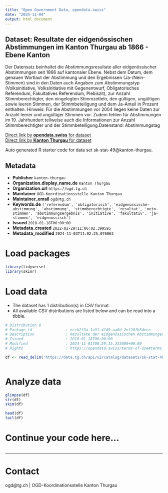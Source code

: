 ```yaml
---
title: "Open Government Data, opendata.swiss"
date: "2024-11-04"
output: html_document
---
```


## Dataset: Resultate der eidgenössischen Abstimmungen im Kanton Thurgau ab 1866 - Ebene Kanton

Der Datensatz beinhaltet die Abstimmungsresultate aller eidgenössischer Abstimmungen seit 1866 auf kantonaler Ebene. Nebst dem Datum, dem genauen Wortlaut der Abstimmung und den Ergebnissen (Ja-/Nein-Stimmen) sind in den Daten auch Angaben zum Abstimmungstyp (Volksinitiative, Volksinitiative mit Gegenentwurf, Obligatorisches Referendum, Fakultatives Referendum, Plebiszit), zur Anzahl Stimmberechtigter, den eingelegten Stimmzetteln, den gültigen, ungültigen sowie leeren Stimmen, der Stimmbeteiligung und dem Ja-Anteil in Prozent enthalten. Hinweis: Für die Abstimmungen vor 2004 liegen keine Daten zur Anzahl leerer und ungültiger Stimmen vor. Zudem fehlen für Abstimmungen im 19. Jahrhundert teilweise auch die Informationen zur Anzahl Stimmberechtigter und der Stimmbeteiligung.Datenstand: Abstimmungstag

[Direct link by **opendata.swiss** for dataset](https://opendata.swiss/de/dataset/resultate-der-eidgenossischen-abstimmungen-im-kanton-thurgau-ab-1866-ebene-kanton)<br>
[Direct link by **Kanton Thurgau** for dataset](https://data.tg.ch/explore/dataset/sk-stat-49/)

Auto generated R starter code for data set sk-stat-49@kanton-thurgau.

## Metadata

- **Publisher** `kanton-thurgau`
- **Organization.display_name.de** `Kanton Thurgau`
- **Organization.url** `https://ogd.tg.ch`
- **Maintainer** `OGD-Koordinationsstelle Kanton Thurgau`
- **Maintainer_email** `ogd@tg.ch`
- **Keywords.de** `['referendum', 'obligatorisch', 'eidgenossische-abstimmung', 'abstimmung', 'stimmberechtigte', 'resultat', 'nein-stimmen', 'abstimmungsergebnis', 'initiative', 'fakultativ', 'ja-stimmen', 'eidgenossisch']`
- **Issued** `2018-01-18T00:00:00`
- **Metadata_created** `2022-02-28T11:06:02.399595`
- **Metadata_modified** `2024-11-03T11:02:25.076863`


# Load packages

```r

library(tidyverse)
library(skimr)

```

# Load data

-   The dataset has 1 distribution(s) in CSV format.
-   All available CSV distributions are listed below and can be read into a tibble.

```r

# Distribution 0
# Package_id               : eccb2f3a-1a31-4149-aa0d-2ef20fb5dece
# Description              : Resultate der eidgenössischen Abstimmungen im Kanton Thurgau ab 1866 - Ebene Kanton (csv)
# Issued                   : 2018-01-18T00:00:00
# Modified                 : 2024-11-01T08:59:15.353000+00:00
# Rights                   : https://opendata.swiss/terms-of-use#terms_by

df <- read_delim('https://data.tg.ch/api/v2/catalog/datasets/sk-stat-49/exports/csv?use_labels=true')



```

# Analyze data

```r

glimpse(df)
str(df)
skim(df)

head(df)
tail(df)

```

# Continue your code here...

```r

```

------------------------------------------------------------------------

# Contact

ogd@tg.ch | OGD-Koordinationsstelle Kanton Thurgau
